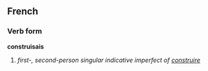 ==French==
===Verb form===
'''construisais'''

# ''first-, second-person singular indicative imperfect of [[construire]]''